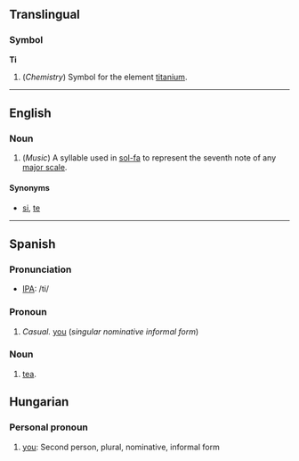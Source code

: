 ==Translingual==
===Symbol===
'''Ti'''

#(''Chemistry'') Symbol for the element [[titanium]].

----
==English==
===Noun===

#(''Music'') A syllable used in [[sol-fa]] to represent the seventh note of any [[major scale]].

====Synonyms====
*[[si]], [[te]]

----
==Spanish==
===Pronunciation===
*[[w:IPA|IPA]]: /ti/

===Pronoun===
#''Casual.'' [[you]] (''singular nominative informal form'')

===Noun===
#[[tea]].


==Hungarian==
===Personal pronoun===

#[[you]]: Second person, plural, nominative, informal form